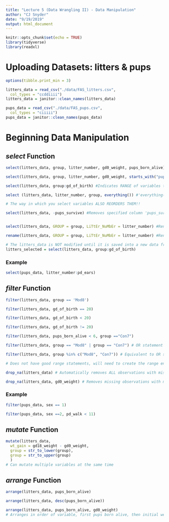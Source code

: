 ```yaml
---
title: "Lecture 5 (Data Wrangling II) - Data Manipulation"
author: "CJ Snyder"
date: "9/19/2019"
output: html_document
---
```


```r
knitr::opts_chunk$set(echo = TRUE)
library(tidyverse)
library(readxl)
```

# Uploading Datasets: litters & pups
```r
options(tibble.print_min = 3)

litters_data = read_csv("./data/FAS_litters.csv",
  col_types = "ccddiiii")
litters_data = janitor::clean_names(litters_data)

pups_data = read_csv("./data/FAS_pups.csv",
  col_types = "ciiiii")
pups_data = janitor::clean_names(pups_data)
```

# Beginning Data Manipulation
## _select_ Function
```r
select(litters_data, group, litter_number, gd0_weight, pups_born_alive) #Specifies variables to keep

select(litters_data, group, litter_number, gd0_weight, starts_with("pups")) #'starts_with' allows you to select all variables that starts with phrase/word

select(litters_data, group:gd_of_birth) #Indicates RANGE of variables to keep (inclusive)

select (litters_data, litter_number, group, everything()) #'everything()' keeps all variables

# The way in which you select variables ALSO REORDERS THEM!!

select(litters_data, -pups_survive) #Removes specified column 'pups_survive'


select(litters_data, GROUP = group, LiTtEr_NuMbEr = litter_number) #Renames variables, but only as part of the select function

rename(litters_data, GROUP = group, LiTtEr_NuMbEr = litter_number) #Renames variables

# The litters_data is NOT modified until it is saved into a new data frame
litters_selected = select(litters_data, group:gd_of_birth)
```

### Example
```r
select(pups_data, litter_number:pd_ears)
```

## _filter_ Function 
```r
filter(litters_data, group == 'Mod8')

filter(litters_data, gd_of_birth == 20)

filter(litters_data, gd_of_birth < 20)

filter(litters_data, gd_of_birth != 20)

filter(litters_data, pups_born_alive < 6, group =="Con7")

filter(litters_data, group == "Mod8" | group == "Con7") # OR statement

filter(litters_data, group %in% c("Mod8", "Con7")) # Equivalent to OR statement

# Does not have good range statements, will need to create the range ends with two statements

drop_na(litters_data) # Automatically removes ALL observations with missing data

drop_na(litters_data, gd0_weight) # Removes missing observations with missing 'gd0_weight' value
```

### Example 
```r
filter(pups_data, sex == 1)

filter(pups_data, sex ==2, pd_walk < 11)
```

## _mutate_ Function
```r
mutate(litters_data, 
  wt_gain = gd18_weight - gd0_weight,
  group = str_to_lower(group),
  group = str_to_upper(group)
  )
# Can mutate multiple variables at the same time
```

## _arrange_ Function
```r
arrange(litters_data, pups_born_alive)

arrange(litters_data, desc(pups_born_alive))

arrange(litters_data, pups_born_alive, gd0_weight)
# Arranges in order of variable, first pups born alive, then initial weight
```


